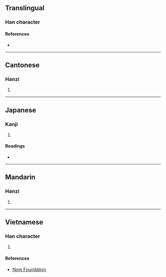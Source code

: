 {{also|櫥}}
{{character info/new}}
==Translingual==

===Han character===
{{Han char|rn=75|rad=木|as=14|sn=18|four=|canj=DMGI|ids=⿰木㕑}}

====References====
* {{Han ref|kx=0559.261|dkj=15784|hdz=21308.031|uh=6AC9|ud=27337}}

----

==Cantonese==

===Hanzi===
{{yue-hanzi|jyut=[[ceoi4]], [[cyu4]]|y=cheui4, chyu4}}

# {{defn|lang=yue|sort=木14}}

----

==Japanese==

===Kanji===
{{ja-kanji|grade=|rs=木14}}

# {{defn|lang=ja|sort=木14}}

====Readings====
* {{ja-readings|on=[[ちゅ]] (chu)|kun=[[ひつ]] (hitsu)}}

----

==Mandarin==

===Hanzi===
{{cmn-hanzi|pin=[[chú]] ([[chu2]])|wg=ch'u<sup>2</sup>}}

# {{defn|lang=cmn|sort=木14}}

----

==Vietnamese==

===Han character===
{{vi-readings|rs=木14|hanviet=trù}}

# {{defn|lang=vi|sort=木14}}

====References====
* [http://nomfoundation.org/common/nom_details.php?codepoint=6ac9 Nom Foundation]